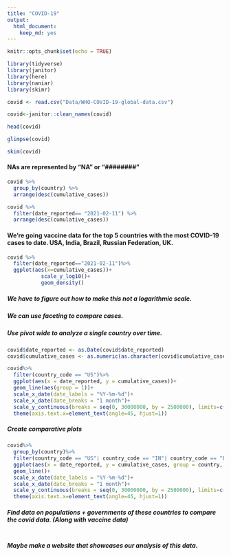 ```yaml
---
title: "COVID-19"
output: 
  html_document: 
    keep_md: yes
---
```

```r
knitr::opts_chunk$set(echo = TRUE)
```

```r
library(tidyverse)
library(janitor)
library(here)
library(naniar)
library(skimr)
```



```r
covid <- read.csv("Data/WHO-COVID-19-global-data.csv")
```

```r
covid<-janitor::clean_names(covid)
```

```r
head(covid)
```
```r
glimpse(covid)
```
```r
skim(covid)
```
#### NAs are represented by "NA" or "########"



```r
covid %>% 
  group_by(country) %>% 
  arrange(desc(cumulative_cases))
```
```r
covid %>% 
  filter(date_reported== "2021-02-11") %>% 
  arrange(desc(cumulative_cases))
```
#### We're going vaccine data for the top 5 countries with the most COVID-19 cases to date.  USA, India, Brazil, Russian Federation, UK.

```r
covid %>%
  filter(date_reported=="2021-02-11")%>%
  ggplot(aes(x=cumulative_cases))+
           scale_y_log10()+
           geom_density()
```

##### We have to figure out how to make this not a logarithmic scale.

##### We can use faceting to compare cases.

##### Use pivot wide to analyze a single country over time.
```r
covid$date_reported <- as.Date(covid$date_reported)
covid$cumulative_cases <- as.numeric(as.character(covid$cumulative_cases))
```

```r
covid%>%
  filter(country_code == "US")%>%
  ggplot(aes(x = date_reported, y = cumulative_cases))+
  geom_line(aes(group = 1))+
  scale_x_date(date_labels = "%Y-%m-%d")+
  scale_x_date(date_breaks = "1 month")+
  scale_y_continuous(breaks = seq(0, 30000000, by = 2500000), limits=c(0, 30000000))+
  theme(axis.text.x=element_text(angle=45, hjust=1)) 
```

##### Create comparative plots
```r
covid%>%
  group_by(country)%>%
  filter(country_code == "US"| country_code == "IN"| country_code == "BR"| country_code == "RU"| country_code == "GB")%>%
  ggplot(aes(x = date_reported, y = cumulative_cases, group = country, color = country))+
  geom_line()+
  scale_x_date(date_labels = "%Y-%m-%d")+
  scale_x_date(date_breaks = "1 month")+
  scale_y_continuous(breaks = seq(0, 30000000, by = 2500000), limits=c(0, 30000000))+
  theme(axis.text.x=element_text(angle=45, hjust=1)) 
```

##### Find data on populations + governments of these countries to compare the covid data. (Along with vaccine data)
```r

```

##### Maybe make a website that showcases our analysis of this data.
